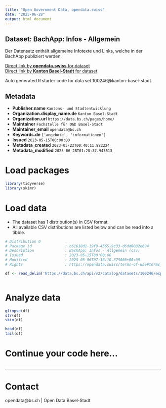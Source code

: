 ```yaml
---
title: "Open Government Data, opendata.swiss"
date: "2025-06-28"
output: html_document
---
```


## Dataset: BachApp: Infos - Allgemein

Der Datensatz enthält allgemeine Infotexte und Links, welche in der BachApp publiziert werden.

[Direct link by **opendata.swiss** for dataset](https://opendata.swiss/de/dataset/bachapp-infos-allgemein)<br>
[Direct link by **Kanton Basel-Stadt** for dataset](https://data.bs.ch/explore/dataset/100246/)

Auto generated R starter code for data set 100246@kanton-basel-stadt.

## Metadata

- **Publisher.name** `Kantons- und Stadtentwicklung`
- **Organization.display_name.de** `Kanton Basel-Stadt`
- **Organization.url** `https://data.bs.ch/pages/home/`
- **Maintainer** `Fachstelle für OGD Basel-Stadt`
- **Maintainer_email** `opendata@bs.ch`
- **Keywords.de** `['angebote', 'informationen']`
- **Issued** `2023-05-15T00:00:00`
- **Metadata_created** `2023-05-23T00:40:11.882224`
- **Metadata_modified** `2025-06-28T01:28:37.945513`


# Load packages

```r

library(tidyverse)
library(skimr)

```

# Load data

-   The dataset has 1 distribution(s) in CSV format.
-   All available CSV distributions are listed below and can be read into a tibble.

```r

# Distribution 0
# Package_id               : b61618d1-19f9-4565-9c33-d6dd0002e694
# Description              : BachApp: Infos - Allgemein (csv)
# Issued                   : 2023-05-15T00:00:00
# Modified                 : 2025-05-06T07:36:10.375000+00:00
# Rights                   : https://opendata.swiss/terms-of-use#terms_by

df <- read_delim('https://data.bs.ch/api/v2/catalog/datasets/100246/exports/csv?use_labels=true')



```

# Analyze data

```r

glimpse(df)
str(df)
skim(df)

head(df)
tail(df)

```

# Continue your code here...

```r

```

------------------------------------------------------------------------

# Contact

opendata@bs.ch | Open Data Basel-Stadt
